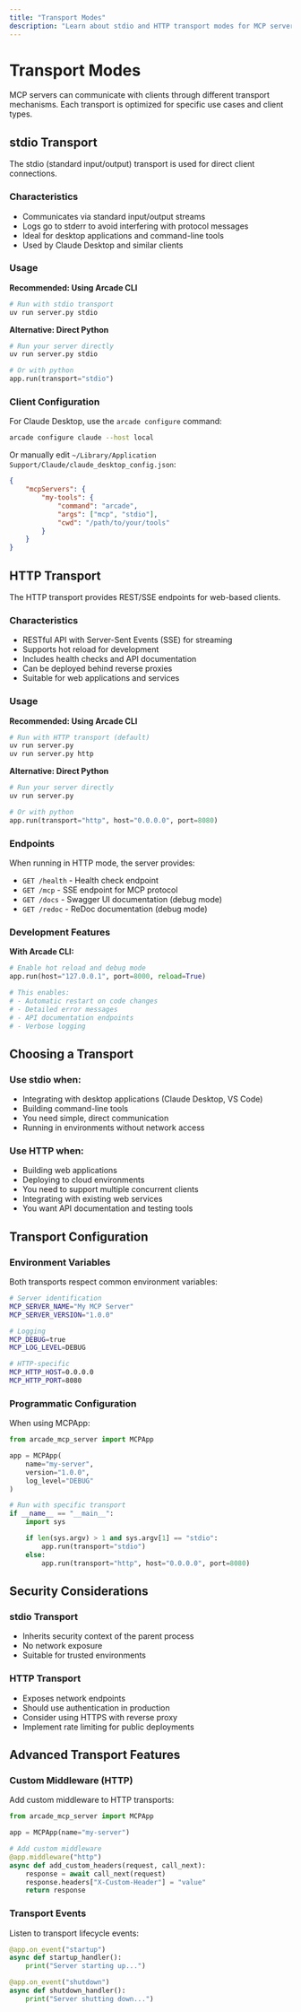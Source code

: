 ```yaml
---
title: "Transport Modes"
description: "Learn about stdio and HTTP transport modes for MCP servers"
---
```


# Transport Modes

MCP servers can communicate with clients through different transport mechanisms. Each transport is optimized for specific use cases and client types.

## stdio Transport

The stdio (standard input/output) transport is used for direct client connections.

### Characteristics

- Communicates via standard input/output streams
- Logs go to stderr to avoid interfering with protocol messages
- Ideal for desktop applications and command-line tools
- Used by Claude Desktop and similar clients

### Usage

**Recommended: Using Arcade CLI**

```bash
# Run with stdio transport
uv run server.py stdio
```

**Alternative: Direct Python**

```python
# Run your server directly
uv run server.py stdio

# Or with python
app.run(transport="stdio")
```

### Client Configuration

For Claude Desktop, use the `arcade configure` command:

```bash
arcade configure claude --host local
```

Or manually edit `~/Library/Application Support/Claude/claude_desktop_config.json`:

```json
{
    "mcpServers": {
        "my-tools": {
            "command": "arcade",
            "args": ["mcp", "stdio"],
            "cwd": "/path/to/your/tools"
        }
    }
}
```

## HTTP Transport

The HTTP transport provides REST/SSE endpoints for web-based clients.

### Characteristics

- RESTful API with Server-Sent Events (SSE) for streaming
- Supports hot reload for development
- Includes health checks and API documentation
- Can be deployed behind reverse proxies
- Suitable for web applications and services

### Usage

**Recommended: Using Arcade CLI**

```bash
# Run with HTTP transport (default)
uv run server.py
uv run server.py http
```

**Alternative: Direct Python**

```python
# Run your server directly
uv run server.py

# Or with python
app.run(transport="http", host="0.0.0.0", port=8080)
```

### Endpoints

When running in HTTP mode, the server provides:

- `GET /health` - Health check endpoint
- `GET /mcp` - SSE endpoint for MCP protocol
- `GET /docs` - Swagger UI documentation (debug mode)
- `GET /redoc` - ReDoc documentation (debug mode)

### Development Features

**With Arcade CLI:**

```python
# Enable hot reload and debug mode
app.run(host="127.0.0.1", port=8000, reload=True)

# This enables:
# - Automatic restart on code changes
# - Detailed error messages
# - API documentation endpoints
# - Verbose logging
```

## Choosing a Transport

### Use stdio when:

- Integrating with desktop applications (Claude Desktop, VS Code)
- Building command-line tools
- You need simple, direct communication
- Running in environments without network access

### Use HTTP when:

- Building web applications
- Deploying to cloud environments
- You need to support multiple concurrent clients
- Integrating with existing web services
- You want API documentation and testing tools

## Transport Configuration

### Environment Variables

Both transports respect common environment variables:

```bash
# Server identification
MCP_SERVER_NAME="My MCP Server"
MCP_SERVER_VERSION="1.0.0"

# Logging
MCP_DEBUG=true
MCP_LOG_LEVEL=DEBUG

# HTTP-specific
MCP_HTTP_HOST=0.0.0.0
MCP_HTTP_PORT=8080
```

### Programmatic Configuration

When using MCPApp:

```python
from arcade_mcp_server import MCPApp

app = MCPApp(
    name="my-server",
    version="1.0.0",
    log_level="DEBUG"
)

# Run with specific transport
if __name__ == "__main__":
    import sys

    if len(sys.argv) > 1 and sys.argv[1] == "stdio":
        app.run(transport="stdio")
    else:
        app.run(transport="http", host="0.0.0.0", port=8080)
```

## Security Considerations

### stdio Transport

- Inherits security context of the parent process
- No network exposure
- Suitable for trusted environments

### HTTP Transport

- Exposes network endpoints
- Should use authentication in production
- Consider using HTTPS with reverse proxy
- Implement rate limiting for public deployments

## Advanced Transport Features

### Custom Middleware (HTTP)

Add custom middleware to HTTP transports:

```python
from arcade_mcp_server import MCPApp

app = MCPApp(name="my-server")

# Add custom middleware
@app.middleware("http")
async def add_custom_headers(request, call_next):
    response = await call_next(request)
    response.headers["X-Custom-Header"] = "value"
    return response
```

### Transport Events

Listen to transport lifecycle events:

```python
@app.on_event("startup")
async def startup_handler():
    print("Server starting up...")

@app.on_event("shutdown")
async def shutdown_handler():
    print("Server shutting down...")
```

